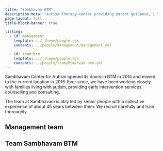 ```yaml
---
title: "Sambhavam BTM"
description-meta: "Autism therapy center providing parent guidance, 1 to 1 ABA therapy, speech and occupational therapy. Integrated school, school readiness programs, social skills, reemdial classes, life skills. Locations: BTM Layout and Brookfields, Whitefield, Bangalore. Experienced team, family focused approach."
page-layout: full
title-block-banner: true

listing:
  - id: management
    template: ../_theme/people.ejs
    contents: ../people/management/management.yml

  - id: team-btm
    template: ../_theme/people.ejs
    contents: ../people/team/btm/team-btm.yml
---
```


Sambhavam Center for Autism opened its doors in BTM in 2014 and moved to the current location in 2016. Ever since, we have been working closely with families living with autism, providing early intervention services, counselling and consulting. 

The team at Sambhavam is ably led by senior people with a collective experience of about 45 years between them. We recruit carefully and train thoroughly. 

## Management team

::: {#management}

:::

## Team Sambhavam BTM

::: {#team-btm}

:::

